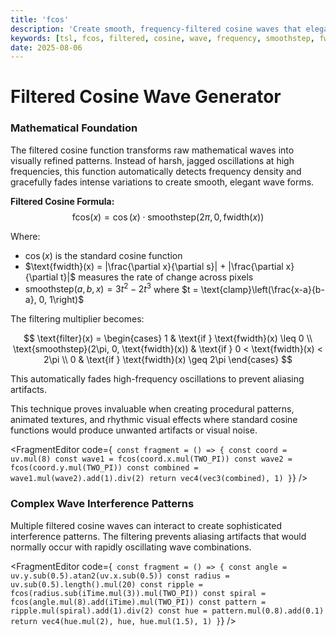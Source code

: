 ```yaml
---
title: 'fcos'
description: 'Create smooth, frequency-filtered cosine waves that elegantly fade high-frequency oscillations for stunning visual effects'
keywords: [tsl, fcos, filtered, cosine, wave, frequency, smoothstep, fwidth, math]
date: 2025-08-06
---
```



# Filtered Cosine Wave Generator

### Mathematical Foundation

The filtered cosine function transforms raw mathematical waves into visually refined patterns. Instead of harsh, jagged oscillations at high frequencies, this function automatically detects frequency density and gracefully fades intense variations to create smooth, elegant wave forms.

**Filtered Cosine Formula:**
$$\text{fcos}(x) = \cos(x) \cdot \text{smoothstep}(2\pi, 0, \text{fwidth}(x))$$

Where:

- $\cos(x)$ is the standard cosine function
- $\text{fwidth}(x) = |\frac{\partial x}{\partial s}| + |\frac{\partial x}{\partial t}|$ measures the rate of change across pixels
- $\text{smoothstep}(a, b, x) = 3t^2 - 2t^3$ where $t = \text{clamp}\left(\frac{x-a}{b-a}, 0, 1\right)$

The filtering multiplier becomes:

$$
\text{filter}(x) = \begin{cases}
1 & \text{if } \text{fwidth}(x) \leq 0 \\
\text{smoothstep}(2\pi, 0, \text{fwidth}(x)) & \text{if } 0 < \text{fwidth}(x) < 2\pi \\
0 & \text{if } \text{fwidth}(x) \geq 2\pi
\end{cases}
$$

This automatically fades high-frequency oscillations to prevent aliasing artifacts.

This technique proves invaluable when creating procedural patterns, animated textures, and rhythmic visual effects where standard cosine functions would produce unwanted artifacts or visual noise.

<FragmentEditor
        code={`
const fragment = () => {
        const coord = uv.mul(8)
        const wave1 = fcos(coord.x.mul(TWO_PI))
        const wave2 = fcos(coord.y.mul(TWO_PI))
        const combined = wave1.mul(wave2).add(1).div(2)
        return vec4(vec3(combined), 1)
}`}
/>

### Complex Wave Interference Patterns

Multiple filtered cosine waves can interact to create sophisticated interference patterns. The filtering prevents aliasing artifacts that would normally occur with rapidly oscillating wave combinations.

<FragmentEditor
        code={`
const fragment = () => {
        const angle = uv.y.sub(0.5).atan2(uv.x.sub(0.5))
        const radius = uv.sub(0.5).length().mul(20)
        const ripple = fcos(radius.sub(iTime.mul(3)).mul(TWO_PI))
        const spiral = fcos(angle.mul(8).add(iTime).mul(TWO_PI))
        const pattern = ripple.mul(spiral).add(1).div(2)
        const hue = pattern.mul(0.8).add(0.1)
        return vec4(hue.mul(2), hue, hue.mul(1.5), 1)
}`}
/>
